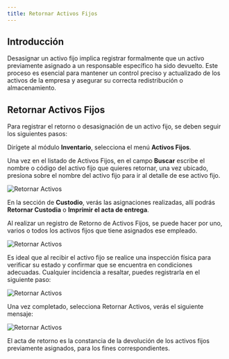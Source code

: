 ```yaml
---
title: Retornar Activos Fijos
---
```


## Introducción

Desasignar un activo fijo implica registrar formalmente que un activo previamente asignado a un responsable específico ha sido devuelto. Este proceso es esencial para mantener un control preciso y actualizado de los activos de la empresa y asegurar su correcta redistribución o almacenamiento.

## Retornar Activos Fijos

Para registrar el retorno o desasignación de un activo fijo, se deben seguir los siguientes pasos:

Dirígete al módulo **Inventario**, selecciona el menú **Activos Fijos**.

Una vez en el listado de Activos Fijos, en el campo **Buscar** escribe el nombre o código del activo fijo que quieres retornar, una vez ubicado, presiona sobre el nombre del activo fijo para ir al detalle de ese activo fijo. 

![Retornar Activos](/images/activos-fijos/retornar-01.png)

En la sección de **Custodio**, verás las asignaciones realizadas, allí podrás **Retornar Custodia** o **Imprimir el acta de entrega**.

Al realizar un registro de Retorno de Activos Fijos, se puede hacer por uno, varios o todos los activos fijos que tiene asignados ese empleado.

![Retornar Activos](/images/activos-fijos/retornar-02.png)

Es ideal que al recibir el activo fijo se realice una inspección física para verificar su estado y confirmar que se encuentra en condiciones adecuadas. Cualquier incidencia a resaltar, puedes registrarla en el siguiente paso:

![Retornar Activos](/images/activos-fijos/retornar-03.png)

Una vez completado, selecciona Retornar Activos, verás el siguiente mensaje:

![Retornar Activos](/images/activos-fijos/retornar-04.png)

El acta de retorno es la constancia de la devolución de los activos fijos previamente asignados, para los fines correspondientes.